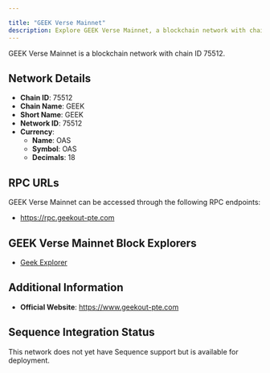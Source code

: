 ```yaml
---

title: "GEEK Verse Mainnet"
description: Explore GEEK Verse Mainnet, a blockchain network with chain ID 75512. Learn about its native currency, OAS, and how to interact with the network.
---
```




GEEK Verse Mainnet is a blockchain network with chain ID 75512.

## Network Details

- **Chain ID**: 75512
- **Chain Name**: GEEK
- **Short Name**: GEEK
- **Network ID**: 75512
- **Currency**: 
  - **Name**: OAS
  - **Symbol**: OAS
  - **Decimals**: 18

## RPC URLs

GEEK Verse Mainnet can be accessed through the following RPC endpoints:

- https://rpc.geekout-pte.com

## GEEK Verse Mainnet Block Explorers

- [Geek Explorer](https://explorer.geekout-pte.com)

## Additional Information

- **Official Website**: https://www.geekout-pte.com

## Sequence Integration Status

This network does not yet have Sequence support but is available for deployment.
